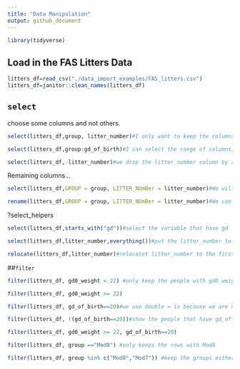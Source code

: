 ```yaml
---
title: "Data Manipulation"
output: github_document
---
```


```r
library(tidyverse)
```


## Load in the FAS Litters Data
```r
litters_df=read_csv("./data_import_examples/FAS_litters.csv")
litters_df=janitor::clean_names(litters_df)
```

## `select`
choose some columns and not others.
```r
select(litters_df,group, litter_number)#I only want to keep the columns of "group" and "litter_number"
```

```r
select(litters_df,group:gd_of_birth)#I can select the range of columns, so in this case I keep the columns from group to gd_of_birth
```

```r
select(litters_df,-litter_number)#we drop the litter_number column by add a "-"
```

Remaining columns...
```r
select(litters_df,GROUP = group, LITTER_NUmBer = litter_number)#We will rename these two columns but only keep these two columns
```
```r
rename(litters_df,GROUP = group, LITTER_NUmBer = litter_number)#We can rename these two columns but keep the rest of the columns at the same time
```

?select_helpers
```r
select(litters_df,starts_with("gd"))#select the variable that have gd
```
```r
select(litters_df,litter_number,everything())#put the litter_number to the first column, and keep everything
```

```r
relocate(litters_df,litter_number)#relocatet litter_number to the first column, and not changing eveything else
```

##`filter`
```r
filter(litters_df, gd0_weight < 22) #only keep the people with gd0_weight less than 22
```

```r
filter(litters_df, gd0_weight >= 22)
```

```r
filter(litters_df, gd_of_birth==20)#we use double = is because we are not asking the variable to go into 20, we are just asking are these two thing equal to each others
```

```r
filter(litters_df, !(gd_of_birth==20))#show the people that have gd_of_birth is not equal to 20
```

```r
filter(litters_df, gd0_weight >= 22, gd_of_birth==20)
```

```r
filter(litters_df, group =="Mod8") #only keeps the rows with Mod8
```

```r
filter(litters_df, group %in% c("Mod8","Mod7")) #keep the groups either Mod8 or Mod7
```





